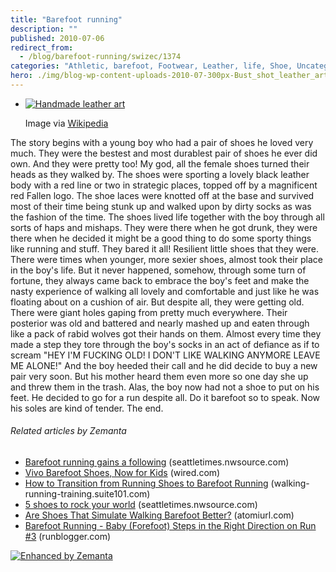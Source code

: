 ```yaml
---
title: "Barefoot running"
description: ""
published: 2010-07-06
redirect_from:
  - /blog/barefoot-running/swizec/1374
categories: "Athletic, barefoot, Footwear, Leather, life, Shoe, Uncategorized"
hero: ./img/blog-wp-content-uploads-2010-07-300px-Bust_shot_leather_art.jpg
---
```


- [![Handmade leather art](./img/blog-wp-content-uploads-2010-07-300px-Bust_shot_leather_art.jpg "Handmade leather art")](http://en.wikipedia.org/wiki/File:Bust_shot_leather_art.jpeg)

  Image via [Wikipedia](http://en.wikipedia.org/wiki/File:Bust_shot_leather_art.jpeg)

The story begins with a young boy who had a pair of shoes he loved very much. They were the bestest and most durablest pair of shoes he ever did own. And they were pretty too! My god, all the female shoes turned their heads as they walked by. The shoes were sporting a lovely black leather body with a red line or two in strategic places, topped off by a magnificent red Fallen logo. The shoe laces were knotted off at the base and survived most of their time being stunk up and walked upon by dirty socks as was the fashion of the time. The shoes lived life together with the boy through all sorts of haps and mishaps. They were there when he got drunk, they were there when he decided it might be a good thing to do some sporty things like running and stuff. They bared it all! Resilient little shoes that they were. There were times when younger, more sexier shoes, almost took their place in the boy's life. But it never happened, somehow, through some turn of fortune, they always came back to embrace the boy's feet and make the nasty experience of walking all lovely and comfortable and just like he was floating about on a cushion of air. But despite all, they were getting old. There were giant holes gaping from pretty much everywhere. Their posterior was old and battered and nearly mashed up and eaten through like a pack of rabid wolves got their hands on them. Almost every time they made a step they tore through the boy's socks in an act of defiance as if to scream "HEY I'M FUCKING OLD! I DON'T LIKE WALKING ANYMORE LEAVE ME ALONE!" And the boy heeded their call and he did decide to buy a new pair very soon. But his mother heard them even more so one day she up and threw them in the trash. Alas, the boy now had not a shoe to put on his feet. He decided to go for a run despite all. Do it barefoot so to speak. Now his soles are kind of tender. The end.

###### Related articles by Zemanta

- [Barefoot running gains a following](http://seattletimes.nwsource.com/html/health/2012236317_barefoot02.html?syndication=rss) (seattletimes.nwsource.com)
- [Vivo Barefoot Shoes, Now for Kids](http://www.wired.com/geekdad/2010/06/vivo-barefoot-shoes-now-for-kids/) (wired.com)
- [How to Transition from Running Shoes to Barefoot Running](http://walking-running-training.suite101.com/article.cfm/how-to-transition-from-running-shoes-to-barefoot-running) (walking-running-training.suite101.com)
- [5 shoes to rock your world](http://seattletimes.nwsource.com/html/health/2012287080_shoeshealth06.html?syndication=rss) (seattletimes.nwsource.com)
- [Are Shoes That Simulate Walking Barefoot Better?](http://www.atomiurl.com/are-shoes-that-simulate-walking-barefoot-better) (atomiurl.com)
- [Barefoot Running - Baby (Forefoot) Steps in the Right Direction on Run #3](http://www.runblogger.com/2010/06/barefoot-running-baby-forefoot-steps-in.html) (runblogger.com)

[![Enhanced by Zemanta](http://img.zemanta.com/zemified_e.png?x-id=7eed4716-4cd2-4eb7-94b3-ffbec15314ed)](http://www.zemanta.com/ "Enhanced by Zemanta")
